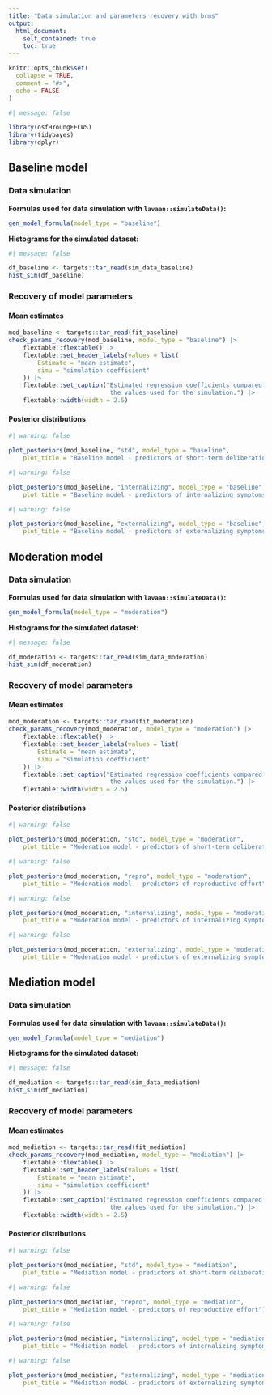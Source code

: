 ```yaml
---
title: "Data simulation and parameters recovery with brms"
output:
  html_document:
    self_contained: true
    toc: true
---
```


```r
knitr::opts_chunk$set(
  collapse = TRUE,
  comment = "#>",
  echo = FALSE
)
```


```r
#| message: false

library(osfHYoungFFCWS)
library(tidybayes)
library(dplyr)
```




## Baseline model



### Data simulation

**Formulas used for data simulation with `lavaan::simulateData()`:**

```r
gen_model_formula(model_type = "baseline")
```

**Histograms for the simulated dataset:**

```r
#| message: false

df_baseline <- targets::tar_read(sim_data_baseline)
hist_sim(df_baseline)
```


### Recovery of model parameters

#### Mean estimates

```r
mod_baseline <- targets::tar_read(fit_baseline)
check_params_recovery(mod_baseline, model_type = "baseline") |>
    flextable::flextable() |>
    flextable::set_header_labels(values = list(
        Estimate = "mean estimate",
        simu = "simulation coefficient"
    )) |>
    flextable::set_caption("Estimated regression coefficients compared to
                            the values used for the simulation.") |>
    flextable::width(width = 2.5)
```

#### Posterior distributions

```r
#| warning: false

plot_posteriors(mod_baseline, "std", model_type = "baseline",
    plot_title = "Baseline model - predictors of short-term deliberation")
```

```r
#| warning: false

plot_posteriors(mod_baseline, "internalizing", model_type = "baseline",
    plot_title = "Baseline model - predictors of internalizing symptoms")
```

```r
#| warning: false

plot_posteriors(mod_baseline, "externalizing", model_type = "baseline",
    plot_title = "Baseline model - predictors of externalizing symptoms")
```




## Moderation model



### Data simulation

**Formulas used for data simulation with `lavaan::simulateData()`:**

```r
gen_model_formula(model_type = "moderation")
```

**Histograms for the simulated dataset:**

```r
#| message: false

df_moderation <- targets::tar_read(sim_data_moderation)
hist_sim(df_moderation)
```


### Recovery of model parameters

#### Mean estimates

```r
mod_moderation <- targets::tar_read(fit_moderation)
check_params_recovery(mod_moderation, model_type = "moderation") |>
    flextable::flextable() |>
    flextable::set_header_labels(values = list(
        Estimate = "mean estimate",
        simu = "simulation coefficient"
    )) |>
    flextable::set_caption("Estimated regression coefficients compared to
                            the values used for the simulation.") |>
    flextable::width(width = 2.5)
```

#### Posterior distributions

```r
#| warning: false

plot_posteriors(mod_moderation, "std", model_type = "moderation",
    plot_title = "Moderation model - predictors of short-term deliberation")
```

```r
#| warning: false

plot_posteriors(mod_moderation, "repro", model_type = "moderation",
    plot_title = "Moderation model - predictors of reproductive effort")
```

```r
#| warning: false

plot_posteriors(mod_moderation, "internalizing", model_type = "moderation",
    plot_title = "Moderation model - predictors of internalizing symptoms")
```

```r
#| warning: false

plot_posteriors(mod_moderation, "externalizing", model_type = "moderation",
    plot_title = "Moderation model - predictors of externalizing symptoms")
```



## Mediation model



### Data simulation

**Formulas used for data simulation with `lavaan::simulateData()`:**

```r
gen_model_formula(model_type = "mediation")
```

**Histograms for the simulated dataset:**

```r
#| message: false

df_mediation <- targets::tar_read(sim_data_mediation)
hist_sim(df_mediation)
```


### Recovery of model parameters

#### Mean estimates

```r
mod_mediation <- targets::tar_read(fit_mediation)
check_params_recovery(mod_mediation, model_type = "mediation") |>
    flextable::flextable() |>
    flextable::set_header_labels(values = list(
        Estimate = "mean estimate",
        simu = "simulation coefficient"
    )) |>
    flextable::set_caption("Estimated regression coefficients compared to
                            the values used for the simulation.") |>
    flextable::width(width = 2.5)
```

#### Posterior distributions

```r
#| warning: false

plot_posteriors(mod_mediation, "std", model_type = "mediation",
    plot_title = "Mediation model - predictors of short-term deliberation")
```

```r
#| warning: false

plot_posteriors(mod_mediation, "repro", model_type = "mediation",
    plot_title = "Mediation model - predictors of reproductive effort")
```

```r
#| warning: false

plot_posteriors(mod_mediation, "internalizing", model_type = "mediation",
    plot_title = "Mediation model - predictors of internalizing symptoms")
```

```r
#| warning: false

plot_posteriors(mod_mediation, "externalizing", model_type = "mediation",
    plot_title = "Mediation model - predictors of externalizing symptoms")
```




